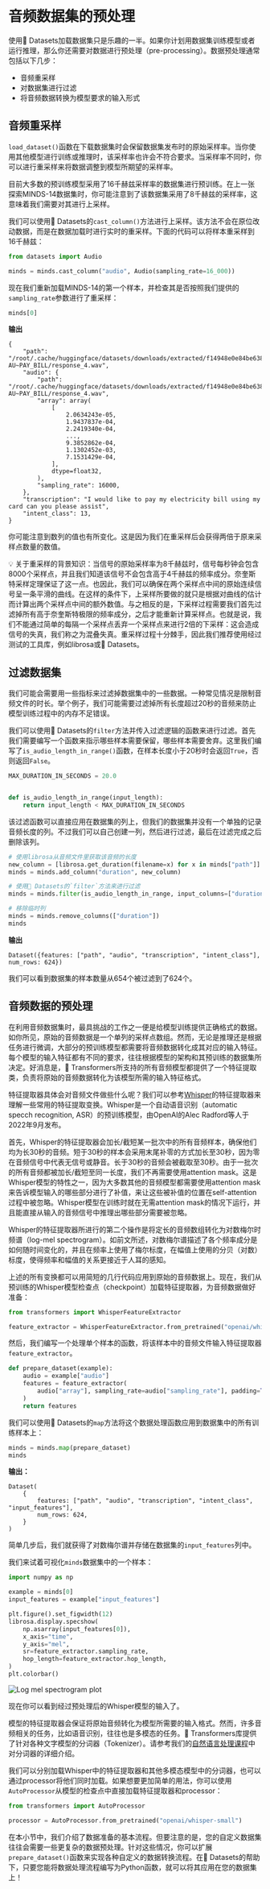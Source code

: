 # 音频数据集的预处理

使用🤗 Datasets加载数据集只是乐趣的一半。如果你计划用数据集训练模型或者运行推理，那么你还需要对数据进行预处理（pre-processing）。数据预处理通常包括以下几步：

* 音频重采样
* 对数据集进行过滤
* 将音频数据转换为模型要求的输入形式

## 音频重采样

`load_dataset()`函数在下载数据集时会保留数据集发布时的原始采样率。当你使用其他模型进行训练或推理时，该采样率也许会不符合要求。当采样率不同时，你可以进行重采样来将数据调整到模型所期望的采样率。

目前大多数的预训练模型采用了16千赫兹采样率的数据集进行预训练。在上一张探索MINDS-14数据集时，你可能注意到了该数据集采用了8千赫兹的采样率，这意味着我们需要对其进行上采样。

我们可以使用🤗 Datasets的`cast_column()`方法进行上采样。该方法不会在原位改动数据，而是在数据加载时进行实时的重采样。下面的代码可以将样本重采样到16千赫兹：

```py
from datasets import Audio

minds = minds.cast_column("audio", Audio(sampling_rate=16_000))
```

现在我们重新加载MINDS-14的第一个样本，并检查其是否按照我们提供的`sampling_rate`参数进行了重采样：

```py
minds[0]
```

**输出**
```out
{
    "path": "/root/.cache/huggingface/datasets/downloads/extracted/f14948e0e84be638dd7943ac36518a4cf3324e8b7aa331c5ab11541518e9368c/en-AU~PAY_BILL/response_4.wav",
    "audio": {
        "path": "/root/.cache/huggingface/datasets/downloads/extracted/f14948e0e84be638dd7943ac36518a4cf3324e8b7aa331c5ab11541518e9368c/en-AU~PAY_BILL/response_4.wav",
        "array": array(
            [
                2.0634243e-05,
                1.9437837e-04,
                2.2419340e-04,
                ...,
                9.3852862e-04,
                1.1302452e-03,
                7.1531429e-04,
            ],
            dtype=float32,
        ),
        "sampling_rate": 16000,
    },
    "transcription": "I would like to pay my electricity bill using my card can you please assist",
    "intent_class": 13,
}
```

你可能注意到数列的值也有所变化。这是因为我们在重采样后会获得两倍于原来采样点数量的数值。

<Tip>
💡 关于重采样的背景知识：当信号的原始采样率为8千赫兹时，信号每秒钟会包含8000个采样点，并且我们知道该信号不会包含高于4千赫兹的频率成分。奈奎斯特采样定理保证了这一点。也因此，我们可以确保在两个采样点中间的原始连续信号呈一条平滑的曲线。在这样的条件下，上采样所要做的就只是根据对曲线的估计而计算出两个采样点中间的额外数值。与之相反的是，下采样过程需要我们首先过滤掉所有高于奈奎斯特极限的频率成分，之后才能重新计算采样点。也就是说，我们不能通过简单的每隔一个采样点丢弃一个采样点来进行2倍的下采样：这会造成信号的失真，我们称之为混叠失真。重采样过程十分棘手，因此我们推荐使用经过测试的工具库，例如librosa或🤗 Datasets。
</Tip>

## 过滤数据集

我们可能会需要用一些指标来过滤掉数据集中的一些数据。一种常见情况是限制音频文件的时长。举个例子，我们可能需要过滤掉所有长度超过20秒的音频来防止模型训练过程中的内存不足错误。

我们可以使用🤗 Datasets的`filter`方法并传入过滤逻辑的函数来进行过滤。首先我们需要编写一个函数来指示哪些样本需要保留，哪些样本需要舍弃。这里我们编写了`is_audio_length_in_range()`函数，在样本长度小于20秒时会返回`True`，否则返回`False`。

```py
MAX_DURATION_IN_SECONDS = 20.0


def is_audio_length_in_range(input_length):
    return input_length < MAX_DURATION_IN_SECONDS
```

该过滤函数可以直接应用在数据集的列上，但我们的数据集并没有一个单独的记录音频长度的列。不过我们可以自己创建一列，然后进行过滤，最后在过滤完成之后删除该列。

```py
# 使用librosa从音频文件里获取该音频的长度
new_column = [librosa.get_duration(filename=x) for x in minds["path"]]
minds = minds.add_column("duration", new_column)

# 使用🤗 Datasets的`filter`方法来进行过滤
minds = minds.filter(is_audio_length_in_range, input_columns=["duration"])

# 移除临时列
minds = minds.remove_columns(["duration"])
minds
```

**输出**
```out
Dataset({features: ["path", "audio", "transcription", "intent_class"], num_rows: 624})
```

我们可以看到数据集的样本数量从654个被过滤到了624个。

## 音频数据的预处理

在利用音频数据集时，最具挑战的工作之一便是给模型训练提供正确格式的数据。如你所见，原始的音频数据是一个单列的采样点数组。然而，无论是推理还是根据任务进行微调，大部分的预训练模型都需要将音频数据转化成其对应的输入特征。每个模型的输入特征都有不同的要求，往往根据模型的架构和其预训练的数据集所决定。好消息是，🤗 Transformers所支持的所有音频模型都提供了一个特征提取类，负责将原始的音频数据转化为该模型所需的输入特征格式。

特征提取器具体会对音频文件做些什么呢？我们可以参考[Whisper](https://cdn.openai.com/papers/whisper.pdf)的特征提取器来理解一些常用的特征提取变换。Whisper是一个自动语音识别（automatic specch recognition, ASR）的预训练模型，由OpenAI的Alec Radford等人于2022年9月发布。

首先，Whisper的特征提取器会加长/截短某一批次中的所有音频样本，确保他们均为长30秒的音频。短于30秒的样本会采用末尾补零的方式加长至30秒，因为零在音频信号中代表无信号或静音。长于30秒的音频会被截取至30秒。由于一批次的所有音频都被加长/截短至同一长度，我们不再需要使用attention mask。这是Whisper模型的特性之一，因为大多数其他的音频模型都需要使用attention mask来告诉模型输入的哪些部分进行了补值，来让这些被补值的位置在self-attention过程中被忽略。Whisper模型在训练时就在无需attention mask的情况下运行，并且能直接从输入的音频信号中推理出哪些部分需要被忽略。

Whisper的特征提取器所进行的第二个操作是将定长的音频数组转化为对数梅尔时频谱（log-mel spectrogram）。如前文所述，对数梅尔谱描述了各个频率成分是如何随时间变化的，并且在频率上使用了梅尔标度，在幅值上使用的分贝（对数）标度，使得频率和幅值的关系更接近于人耳的感知。

上述的所有变换都可以用简短的几行代码应用到原始的音频数据上。现在，我们从预训练的Whisper模型检查点（checkpoint）加载特征提取器，为音频数据做好准备：

```py
from transformers import WhisperFeatureExtractor

feature_extractor = WhisperFeatureExtractor.from_pretrained("openai/whisper-small")
```

然后，我们编写一个处理单个样本的函数，将该样本中的音频文件输入特征提取器`feature_extractor`。

```py
def prepare_dataset(example):
    audio = example["audio"]
    features = feature_extractor(
        audio["array"], sampling_rate=audio["sampling_rate"], padding=True
    )
    return features
```

我们可以使用🤗 Datasets的`map`方法将这个数据处理函数应用到数据集中的所有训练样本上：

```py
minds = minds.map(prepare_dataset)
minds
```

**输出：**
```out
Dataset(
    {
        features: ["path", "audio", "transcription", "intent_class", "input_features"],
        num_rows: 624,
    }
)
```

简单几步后，我们就获得了对数梅尔谱并存储在数据集的`input_features`列中。

我们来试着可视化`minds`数据集中的一个样本：

```py
import numpy as np

example = minds[0]
input_features = example["input_features"]

plt.figure().set_figwidth(12)
librosa.display.specshow(
    np.asarray(input_features[0]),
    x_axis="time",
    y_axis="mel",
    sr=feature_extractor.sampling_rate,
    hop_length=feature_extractor.hop_length,
)
plt.colorbar()
```

<div class="flex justify-center">
    <img src="https://huggingface.co/datasets/huggingface-course/audio-course-images/resolve/main/log_mel_whisper.png" alt="Log mel spectrogram plot">
</div>

现在你可以看到经过预处理后的Whisper模型的输入了。

模型的特征提取器会保证将原始音频转化为模型所需要的输入格式。然而，许多音频相关的任务，比如语音识别，往往也是多模态的任务。🤗 Transformers库提供了针对各种文字模型的分词器（Tokenizer）。请参考我们的[自然语言处理课程](https://huggingface.co/learn/nlp-course/zh-CN/chapter2/4)中对分词器的详细介绍。

我们可以分别加载Whisper中的特征提取器和其他多模态模型中的分词器，也可以通过processor将他们同时加载。如果想要更加简单的用法，你可以使用`AutoProcessor`从模型的检查点中直接加载特征提取器和processor：

```py
from transformers import AutoProcessor

processor = AutoProcessor.from_pretrained("openai/whisper-small")
```

在本小节中，我们介绍了数据准备的基本流程。但要注意的是，您的自定义数据集往往会需要一些更复杂的数据预处理。针对这些情况，你可以扩展`prepare_dataset()`函数来实现各种自定义的数据转换流程。在🤗 Datasets的帮助下，只要您能将数据处理流程编写为Python函数，就可以将其应用在您的数据集上！